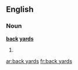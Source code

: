 ==English==

===Noun===
'''[[back]] [[yard]]s'''

# {{plural of|[[back yard]]}}

[[ar:back yards]]
[[fr:back yards]]